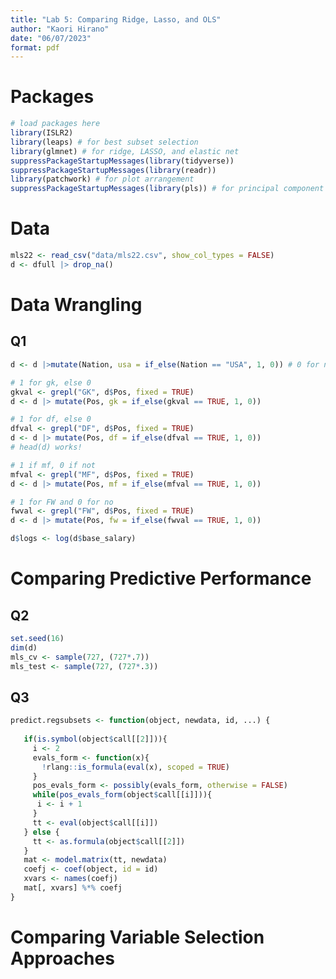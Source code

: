 ```yaml
---
title: "Lab 5: Comparing Ridge, Lasso, and OLS"
author: "Kaori Hirano"
date: "06/07/2023"
format: pdf
---
```


# Packages

```r
# load packages here
library(ISLR2)
library(leaps) # for best subset selection
library(glmnet) # for ridge, LASSO, and elastic net
suppressPackageStartupMessages(library(tidyverse))
suppressPackageStartupMessages(library(readr))
library(patchwork) # for plot arrangement
suppressPackageStartupMessages(library(pls)) # for principal component regression and partial least squares
```

# Data  

```r
mls22 <- read_csv("data/mls22.csv", show_col_types = FALSE)
d <- dfull |> drop_na()
```


# Data Wrangling

## Q1 

```r
d <- d |>mutate(Nation, usa = if_else(Nation == "USA", 1, 0)) # 0 for non us, 1 for us

# 1 for gk, else 0
gkval <- grepl("GK", d$Pos, fixed = TRUE)
d <- d |> mutate(Pos, gk = if_else(gkval == TRUE, 1, 0))

# 1 for df, else 0
dfval <- grepl("DF", d$Pos, fixed = TRUE)
d <- d |> mutate(Pos, df = if_else(dfval == TRUE, 1, 0))
# head(d) works!

# 1 if mf, 0 if not 
mfval <- grepl("MF", d$Pos, fixed = TRUE)
d <- d |> mutate(Pos, mf = if_else(mfval == TRUE, 1, 0)) 

# 1 for FW and 0 for no
fwval <- grepl("FW", d$Pos, fixed = TRUE)
d <- d |> mutate(Pos, fw = if_else(fwval == TRUE, 1, 0))

d$logs <- log(d$base_salary)
```

# Comparing Predictive Performance

## Q2
```r
set.seed(16)
dim(d)
mls_cv <- sample(727, (727*.7))
mls_test <- sample(727, (727*.3))
```

## Q3

```r
predict.regsubsets <- function(object, newdata, id, ...) {
  
   if(is.symbol(object$call[[2]])){
     i <- 2
     evals_form <- function(x){
       !rlang::is_formula(eval(x), scoped = TRUE)
     }
     pos_evals_form <- possibly(evals_form, otherwise = FALSE)
     while(pos_evals_form(object$call[[i]])){
      i <- i + 1 
     }
     tt <- eval(object$call[[i]])
   } else {
     tt <- as.formula(object$call[[2]])
   }
   mat <- model.matrix(tt, newdata)
   coefj <- coef(object, id = id)
   xvars <- names(coefj)
   mat[, xvars] %*% coefj
}
```

# Comparing Variable Selection Approaches
